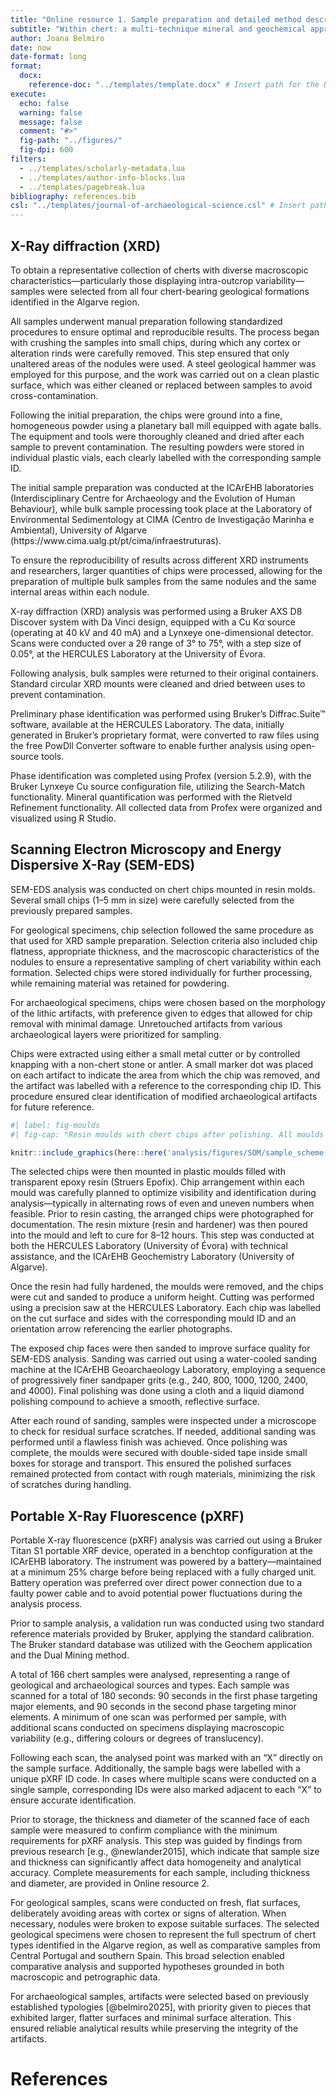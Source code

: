 ```yaml
---
title: "Online resource 1. Sample preparation and detailed method description"
subtitle: "Within chert: a multi-technique mineral and geochemical approach to the study of chert of southwestern Iberia"
author: Joana Belmiro
date: now
date-format: long
format: 
  docx:
    reference-doc: "../templates/template.docx" # Insert path for the DOCX file
execute:
  echo: false
  warning: false
  message: false
  comment: "#>"
  fig-path: "../figures/"
  fig-dpi: 600
filters:
  - ../templates/scholarly-metadata.lua
  - ../templates/author-info-blocks.lua
  - ../templates/pagebreak.lua
bibliography: references.bib
csl: "../templates/journal-of-archaeological-science.csl" # Insert path for the bib-style
---
```


## X-Ray diffraction (XRD)

To obtain a representative collection of cherts with diverse macroscopic characteristics—particularly those displaying intra-outcrop variability—samples were selected from all four chert-bearing geological formations identified in the Algarve region.

All samples underwent manual preparation following standardized procedures to ensure optimal and reproducible results. The process began with crushing the samples into small chips, during which any cortex or alteration rinds were carefully removed. This step ensured that only unaltered areas of the nodules were used. A steel geological hammer was employed for this purpose, and the work was carried out on a clean plastic surface, which was either cleaned or replaced between samples to avoid cross-contamination.

Following the initial preparation, the chips were ground into a fine, homogeneous powder using a planetary ball mill equipped with agate balls. The equipment and tools were thoroughly cleaned and dried after each sample to prevent contamination. The resulting powders were stored in individual plastic vials, each clearly labelled with the corresponding sample ID.

The initial sample preparation was conducted at the ICArEHB laboratories (Interdisciplinary Centre for Archaeology and the Evolution of Human Behaviour), while bulk sample processing took place at the Laboratory of Environmental Sedimentology at CIMA (Centro de Investigação Marinha e Ambiental), University of Algarve (https://www.cima.ualg.pt/pt/cima/infraestruturas).

To ensure the reproducibility of results across different XRD instruments and researchers, larger quantities of chips were processed, allowing for the preparation of multiple bulk samples from the same nodules and the same internal areas within each nodule.

X-ray diffraction (XRD) analysis was performed using a Bruker AXS D8 Discover system with Da Vinci design, equipped with a Cu Kα source (operating at 40 kV and 40 mA) and a Lynxeye one-dimensional detector. Scans were conducted over a 2θ range of 3° to 75°, with a step size of 0.05°, at the HERCULES Laboratory at the University of Évora.

Following analysis, bulk samples were returned to their original containers. Standard circular XRD mounts were cleaned and dried between uses to prevent contamination.

Preliminary phase identification was performed using Bruker's Diffrac.Suite™ software, available at the HERCULES Laboratory. The data, initially generated in Bruker's proprietary format, were converted to raw files using the free PowDll Converter software to enable further analysis using open-source tools.

Phase identification was completed using Profex (version 5.2.9), with the Bruker Lynxeye Cu source configuration file, utilizing the Search-Match functionality. Mineral quantification was performed with the Rietveld Refinement functionality. All collected data from Profex were organized and visualized using R Studio.

## Scanning Electron Microscopy and Energy Dispersive X-Ray (SEM-EDS)

SEM-EDS analysis was conducted on chert chips mounted in resin molds. Several small chips (1–5 mm in size) were carefully selected from the previously prepared samples.

For geological specimens, chip selection followed the same procedure as that used for XRD sample preparation. Selection criteria also included chip flatness, appropriate thickness, and the macroscopic characteristics of the nodules to ensure a representative sampling of chert variability within each formation. Selected chips were stored individually for further processing, while remaining material was retained for powdering.

For archaeological specimens, chips were chosen based on the morphology of the lithic artifacts, with preference given to edges that allowed for chip removal with minimal damage. Unretouched artifacts from various archaeological layers were prioritized for sampling.

Chips were extracted using either a small metal cutter or by controlled knapping with a non-chert stone or antler. A small marker dot was placed on each artifact to indicate the area from which the chip was removed, and the artifact was labelled with a reference to the corresponding chip ID. This procedure ensured clear identification of modified archaeological artifacts for future reference.

```r
#| label: fig-moulds
#| fig-cap: "Resin moulds with chert chips after polishing. All moulds and chips were given an individual ID (e.g., M3_1)."

knitr::include_graphics(here::here('analysis/figures/SOM/sample_scheme.png'))

```

The selected chips were then mounted in plastic moulds filled with transparent epoxy resin (Struers Epofix). Chip arrangement within each mould was carefully planned to optimize visibility and identification during analysis—typically in alternating rows of even and uneven numbers when feasible. Prior to resin casting, the arranged chips were photographed for documentation. The resin mixture (resin and hardener) was then poured into the mould and left to cure for 8–12 hours. This step was conducted at both the HERCULES Laboratory (University of Évora) with technical assistance, and the ICArEHB Geochemistry Laboratory (University of Algarve).

Once the resin had fully hardened, the moulds were removed, and the chips were cut and sanded to produce a uniform height. Cutting was performed using a precision saw at the HERCULES Laboratory. Each chip was labelled on the cut surface and sides with the corresponding mould ID and an orientation arrow referencing the earlier photographs.

The exposed chip faces were then sanded to improve surface quality for SEM-EDS analysis. Sanding was carried out using a water-cooled sanding machine at the ICArEHB Geoarchaeology Laboratory, employing a sequence of progressively finer sandpaper grits (e.g., 240, 800, 1000, 1200, 2400, and 4000). Final polishing was done using a cloth and a liquid diamond polishing compound to achieve a smooth, reflective surface.

After each round of sanding, samples were inspected under a microscope to check for residual surface scratches. If needed, additional sanding was performed until a flawless finish was achieved. Once polishing was complete, the moulds were secured with double-sided tape inside small boxes for storage and transport. This ensured the polished surfaces remained protected from contact with rough materials, minimizing the risk of scratches during handling.

## Portable X-Ray Fluorescence (pXRF)

Portable X-ray fluorescence (pXRF) analysis was carried out using a Bruker Titan S1 portable XRF device, operated in a benchtop configuration at the ICArEHB laboratory. The instrument was powered by a battery—maintained at a minimum 25% charge before being replaced with a fully charged unit. Battery operation was preferred over direct power connection due to a faulty power cable and to avoid potential power fluctuations during the analysis process.

Prior to sample analysis, a validation run was conducted using two standard reference materials provided by Bruker, applying the standard calibration. The Bruker standard database was utilized with the Geochem application and the Dual Mining method.

A total of 166 chert samples were analysed, representing a range of geological and archaeological sources and types. Each sample was scanned for a total of 180 seconds: 90 seconds in the first phase targeting major elements, and 90 seconds in the second phase targeting minor elements. A minimum of one scan was performed per sample, with additional scans conducted on specimens displaying macroscopic variability (e.g., differing colours or degrees of translucency).

Following each scan, the analysed point was marked with an "X" directly on the sample surface. Additionally, the sample bags were labelled with a unique pXRF ID code. In cases where multiple scans were conducted on a single sample, corresponding IDs were also marked adjacent to each "X" to ensure accurate identification.

Prior to storage, the thickness and diameter of the scanned face of each sample were measured to confirm compliance with the minimum requirements for pXRF analysis. This step was guided by findings from previous research [e.g., @newlander2015], which indicate that sample size and thickness can significantly affect data homogeneity and analytical accuracy. Complete measurements for each sample, including thickness and diameter, are provided in Online resource 2.

For geological samples, scans were conducted on fresh, flat surfaces, deliberately avoiding areas with cortex or signs of alteration. When necessary, nodules were broken to expose suitable surfaces. The selected geological specimens were chosen to represent the full spectrum of chert types identified in the Algarve region, as well as comparative samples from Central Portugal and southern Spain. This broad selection enabled comparative analysis and supported hypotheses grounded in both macroscopic and petrographic data.

For archaeological samples, artifacts were selected based on previously established typologies [@belmiro2025], with priority given to pieces that exhibited larger, flatter surfaces and minimal surface alteration. This ensured reliable analytical results while preserving the integrity of the artifacts.

\newpage

# References

<!-- The following line ensures the references appear here for the MS Word or HTML output files, rather than right at the end of the document (this will not work for PDF files):  -->

::: {#refs}
:::
